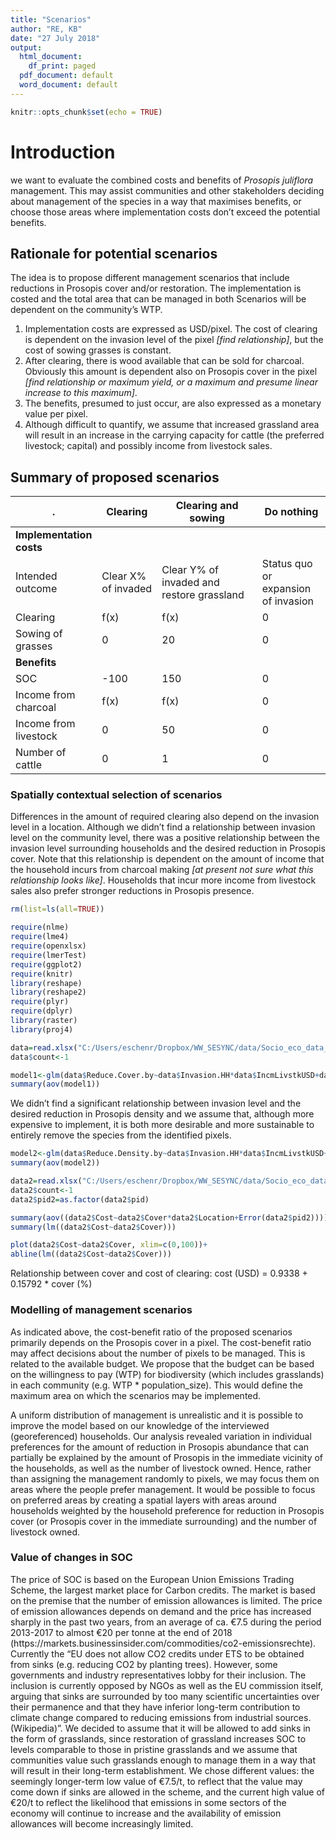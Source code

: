 ```yaml
---
title: "Scenarios"
author: "RE, KB"
date: "27 July 2018"
output:
  html_document:
    df_print: paged
  pdf_document: default
  word_document: default
---
```


```r
knitr::opts_chunk$set(echo = TRUE)
```
# Introduction

we want to evaluate the combined costs and benefits of *Prosopis juliflora* management. This may assist communities and other stakeholders deciding about management of the species in a way that maximises benefits, or choose those areas where implementation costs don't exceed the potential benefits.  

## Rationale for potential scenarios

The idea is to propose different management scenarios that include reductions in Prosopis cover and/or restoration. The implementation is costed and the total area that can be managed in both Scenarios will be dependent on the community's WTP.

1. Implementation costs are expressed as USD/pixel. The cost of clearing is dependent on the invasion level of the pixel *[find relationship]*, but the cost of sowing grasses is constant. 
1. After clearing, there is wood available that can be sold for charcoal. Obviously this amount is dependent also on Prosopis cover in the pixel *[find relationship or maximum yield, or a maximum and presume linear increase to this maximum]*.
1. The benefits, presumed to just occur, are also expressed as a monetary value per pixel. 
1. Although difficult to quantify, we assume that increased grassland area will result in an increase in the carrying capacity for cattle (the preferred livestock; capital) and possibly income from livestock sales.

## Summary of proposed scenarios
. | Clearing|Clearing and sowing|Do nothing
--|---------|-------------------|----------
**Implementation costs**| | |
Intended outcome|Clear X% of invaded|Clear Y% of invaded and restore grassland|Status quo or expansion of invasion 
Clearing|f(x)|f(x)|0 
Sowing of grasses|0|20|0
**Benefits**| | |
SOC|-100|150|0
Income from charcoal|f(x)|f(x)|0
Income from livestock|0|50|0
Number of cattle|0|1|0

### Spatially contextual selection of scenarios

Differences in the amount of required clearing also depend on the invasion level in a location. Although we didn't find a relationship between invasion level on the community level, there was a positive relationship between the invasion level surrounding households and the desired reduction in Prosopis cover. Note that this relationship is dependent on the amount of income that the household incurs from charcoal making *[at present not sure what this relationship looks like]*. Households that incur more income from livestock sales also prefer stronger reductions in Prosopis presence.

```r
rm(list=ls(all=TRUE))

require(nlme)
require(lme4)
require(openxlsx)
require(lmerTest)
require(ggplot2)
require(knitr)
library(reshape)
library(reshape2)
require(plyr)
require(dplyr)
library(raster)
library(proj4)

data=read.xlsx("C:/Users/eschenr/Dropbox/WW_SESYNC/data/Socio_eco_data_Baringo/Baringo Cost and Mgmt.xlsx", sheet=1)
data$count<-1

model1<-glm(data$Reduce.Cover.by~data$Invasion.HH*data$IncmLivstkUSD+data$Invasion.HH*data$IncmCharcLUSD+data$Invasion.locality,family="poisson")
summary(aov(model1))

```

We didn't find a significant relationship between invasion level and the desired reduction in Prosopis density and we assume that, although more expensive to implement, it is both more desirable and more sustainable to entirely remove the species from the identified pixels.

```r
model2<-glm(data$Reduce.Density.by~data$Invasion.HH*data$IncmLivstkUSD+data$Invasion.HH*data$IncmCharcLUSD+data$Invasion.locality, family="poisson")
summary(aov(model2))
```

```r
data2=read.xlsx("C:/Users/eschenr/Dropbox/WW_SESYNC/data/Socio_eco_data_Baringo/Baringo Cost and Mgmt.xlsx", sheet=2)
data2$count<-1
data2$pid2=as.factor(data2$pid)

summary(aov((data2$Cost~data2$Cover*data2$Location+Error(data2$pid2))))
summary(lm((data2$Cost~data2$Cover)))
```

```r
plot(data2$Cost~data2$Cover, xlim=c(0,100))+
abline(lm((data2$Cost~data2$Cover)))
```

Relationship between cover and cost of clearing: cost (USD) = 0.9338 + 0.15792 * cover (%)

### Modelling of management scenarios

As indicated above, the cost-benefit ratio of the proposed scenarios primarily depends on the Prosopis cover in a pixel. The cost-benefit ratio may affect decisions about the number of pixels to be managed. This is related to the available budget. We propose that the budget can be based on the willingness to pay (WTP) for biodiversity (which includes grasslands) in each community (e.g. WTP * population_size). This would define the maximum area on which the scenarios may be implemented. 

A uniform distribution of management is unrealistic and it is possible to improve the model based on our knowledge of the interviewed (georeferenced) households. Our analysis revealed variation in individual preferences for the amount of reduction in Prosopis abundance that can partially be explained by the amount of Prosopis in the immediate vicinity of the households, as well as the number of livestock owned. Hence, rather than assigning the management randomly to pixels, we may focus them on areas where the people prefer management. It would be possible to focus on preferred areas by creating a spatial layers with areas around households weighted by the household preference for reduction in Prosopis cover (or Prosopis cover in the immediate surrounding) and the number of livestock owned. 

### Value of changes in SOC

The price of SOC is based on the European Union Emissions Trading Scheme, the largest market place for Carbon credits. The market is based on the premise that the number of emission allowances is limited. The price of emission allowances depends on demand and the price has increased sharply in the past two years, from an average of ca. €7.5 during the period 2013-2017 to almost €20 per tonne at the end of 2018 (https://markets.businessinsider.com/commodities/co2-emissionsrechte). Currently the "EU does not allow CO2 credits under ETS to be obtained from sinks (e.g. reducing CO2 by planting trees). However, some governments and industry representatives lobby for their inclusion. The inclusion is currently opposed by NGOs as well as the EU commission itself, arguing that sinks are surrounded by too many scientific uncertainties over their permanence and that they have inferior long-term contribution to climate change compared to reducing emissions from industrial sources. (Wikipedia)". We decided to assume that it will be allowed to add sinks in the form of grasslands, since restoration of grassland increases SOC to levels comparable to those in pristine grasslands and we assume that communities value such grasslands enough to manage them in a way that will result in their long-term establishment. We chose different values: the seemingly longer-term low value of €7.5/t, to reflect that the value may come down if sinks are allowed in the scheme, and the current high value of €20/t to reflect the likelihood that emissions in some sectors of the economy will continue to increase and the availability of emission allowances will become increasingly limited.


